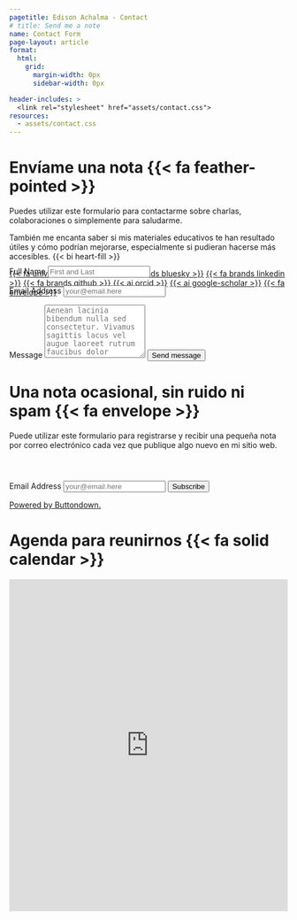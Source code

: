 ```yaml
---
pagetitle: Edison Achalma - Contact
# title: Send me a note
name: Contact Form
page-layout: article
format: 
  html: 
    grid:
      margin-width: 0px
      sidebar-width: 0px

header-includes: >
  <link rel="stylesheet" href="assets/contact.css">
resources:
  - assets/contact.css
---
```


::: {.grid}

::: {.g-col-5 #note}

# Envíame una nota {{< fa feather-pointed >}}

Puedes utilizar este formulario para contactarme sobre charlas, colaboraciones o simplemente para saludarme.

También me encanta saber si mis materiales educativos te han resultado útiles y cómo podrían mejorarse, especialmente si pudieran hacerse más accesibles. {{< bi heart-fill >}}

<a class="link-dark me-1" href="/accessibility.html" title="Accessibility commitment" target="_blank" rel="noopener">{{< fa universal-access >}}</a>
<a class="link-dark me-1" href="https://bsky.app/profile/achalmaedison.com" title="bluesky" target="_blank" rel="noopener">{{< fa brands bluesky >}}</a>
<a class="link-dark me-1" href="https://linkedin.com/in/achalmaedison" title="LinkedIn" target="_blank" rel="noopener">{{< fa brands linkedin >}}</a>
<a class="link-dark me-1" href="https://github.com/achalmed" title="github" target="_blank" rel="noopener">{{< fa brands github >}}</a>
<!-- <a class="link-dark me-1" href="https://hachyderm.io/@achalmaedison" title="mastodon" target="_blank" rel="noopener">{{< fa brands mastodon >}}</a> -->
<a class="link-dark me-1" href="https://orcid.org/0000-0001-6996-3364" title="orcid" target="_blank" rel="noopener">{{< ai orcid >}}</a>
<a class="link-dark me-1" href="https://scholar.google.com/citations?hl=en&user=LvAkIvcAAAAJ" title="Google Scholar" target="_blank"rel="noopener">{{< ai google-scholar >}}</a>
<a class="link-dark me-1" href="https://buttondown.com/achalmaedison" title="Newsletter" target="_blank" rel="noopener">{{< fa envelope >}}</a>

:::
<!-- source: https://github.com/mccarthy-m-g/tidytales/blob/main/about/index.qmd#L24-L46 -->

::: {.g-col-1}
:::

::: {.g-col-6 #form}

<form 
style="margin-top: -5em;"
action="https://formspree.io/f/mgvananz" method="POST" accept-charset="utf-8">


<label for="full-name">Full Name</label>
<input type="text" name="name" id="full-name" class="form-control" placeholder="First and Last" required>

<label for="email-address">Email Address</label>
<input type="email" name="_replyto" id="email-address" class="form-control" placeholder="your@email.here" required>

<label for="message">Message</label>
  <textarea rows="6" name="message" id="message" class="form-control" placeholder="Aenean lacinia bibendum nulla sed consectetur. Vivamus sagittis lacus vel augue laoreet rutrum faucibus dolor auctor. Donec ullamcorper nulla non metus auctor fringilla nullam quis risus." required></textarea>

<button type="submit" class="btn btn-primary mt-4">Send message</button>
</form>

:::

::: {.g-col-5 #buttondown}

# Una nota ocasional, sin ruido ni spam {{< fa envelope >}}

Puede utilizar este formulario para registrarse y recibir una pequeña nota por correo electrónico cada vez que publique algo nuevo en mi sitio web.

:::

::: {.g-col-1}
:::

::: {.g-col-6 #buttondown-form}


```{=html}
<form
  style="margin-top: 4em;"
  action="https://buttondown.com/api/emails/embed-subscribe/achalmaedison"
  method="post"
  target="popupwindow"
  onsubmit="window.open('https://buttondown.com/achalmaedison?tag=website', 'popupwindow')"
  class="embeddable-buttondown-form"
>
  <label for="bd-email">Email Address</label>
  <input 
  class="form-control"
  placeholder="your@email.here" 
  type="email" name="email" id="bd-email" />
  
  <input 
  class="btn btn-primary mt-1"
  type="submit" value="Subscribe" />
  <p>
    <a href="https://buttondown.com/refer/achalmaedison" target="_blank">Powered by Buttondown.</a>
  </p>
</form>
```

:::


:::
<!-- end grid -->

# Agenda para reunirnos {{< fa solid calendar >}}


```{=html}
<!-- Google Calendar Appointment Scheduling begin -->
<iframe src="https://calendar.google.com/calendar/appointments/schedules/AcZssZ0-fMJoBZQZOOppP8OOBVpWvwmdcy9md-nrXtKUfha_wpFHyEtZmiGE-wC77jcnpkxamfdHWDzc?gv=true" style="border: 0" width="100%" height="600" frameborder="0"></iframe>
<!-- end Google Calendar Appointment Scheduling -->
```